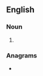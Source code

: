 ==English==

===Noun===
{{head|en|noun form}}

# {{plural of|tassie|lang=en}}

===Anagrams===
* {{anagrams|en|a=aeissst|assiest|siestas}}